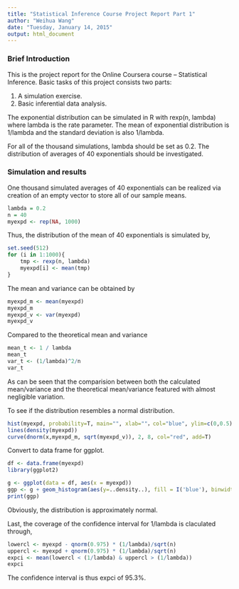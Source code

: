 ```yaml
---
title: "Statistical Inference Course Project Report Part 1"
author: "Weihua Wang"
date: "Tuesday, January 14, 2015"
output: html_document
---
```


### Brief Introduction

This is the project report for the Online Coursera course -- Statistical Inference. Basic tasks of this project consists two parts:

1. A simulation exercise.
2. Basic inferential data analysis.

The exponential distribution can be simulated in R with rexp(n, lambda) where lambda is the rate parameter. The mean of exponential distribution is 1/lambda and the standard deviation is also 1/lambda. 

For all of the thousand simulations, lambda should be set as 0.2. The distribution of averages of 40 exponentials should be investigated. 

### Simulation and results

One thousand simulated averages of 40 exponentials can be realized via creation of an empty vector to store all of our sample means.

```r
lambda = 0.2
n = 40
myexpd <- rep(NA, 1000)
```

Thus, the distribution of the mean of 40 exponentials is simulated by,

```r
set.seed(512)
for (i in 1:1000){
    tmp <- rexp(n, lambda)
    myexpd[i] <- mean(tmp) 
}
```

The mean and variance can be obtained by

```r
myexpd_m <- mean(myexpd)
myexpd_m
myexpd_v <- var(myexpd)
myexpd_v
```

Compared to the theoretical mean and variance

```r
mean_t <- 1 / lambda
mean_t
var_t <- (1/lambda)^2/n
var_t
```

As can be seen that the comparision between both the calculated mean/variance and the theoretical mean/variance featured with almost negligible variation.

To see if the distribution resembles a normal distribution.
```r
hist(myexpd, probability=T, main="", xlab=""，col="blue", ylim=c(0,0.5))
lines(density(myexpd))
curve(dnorm(x,myexpd_m, sqrt(myexpd_v)), 2, 8, col="red", add=T)
```

Convert to data frame for ggplot.
```r
df <- data.frame(myexpd)
library(ggplot2)
```


```r
g <- ggplot(data = df, aes(x = myexpd)) 
ggp <- g + geom_histogram(aes(y=..density..), fill = I('blue'), binwidth = 0.20, color = I('black')) + stat_function(fun = dnorm, arg = list(mean = mean_t, sd = sqrt(var_t)), color = "red")
print(ggp)
```

Obviously, the distribution is approximately normal.

Last, the coverage of the confidence interval for 1/lambda is claculated through,

```r
lowercl <- myexpd - qnorm(0.975) * (1/lambda)/sqrt(n)
uppercl <- myexpd + qnorm(0.975) * (1/lambda)/sqrt(n)
expci <- mean(lowercl < (1/lambda) & uppercl > (1/lambda))
expci
```
The confidence interval is thus expci of 95.3%.
